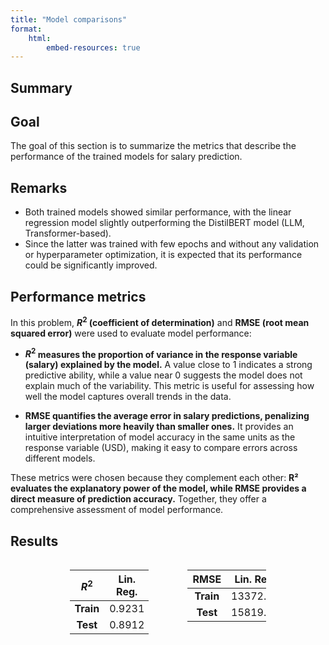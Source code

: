```yaml
---
title: "Model comparisons"
format:
    html:
        embed-resources: true
---
```


## Summary

::: {.callout-tip}
## Goal

The goal of this section is to summarize the metrics that describe the performance of the trained models for salary prediction.
:::

::: {.callout-note}
## Remarks

- Both trained models showed similar performance, with the linear regression model slightly outperforming the DistilBERT model (LLM, Transformer-based).  
- Since the latter was trained with few epochs and without any validation or hyperparameter optimization, it is expected that its performance could be significantly improved.
:::


## Performance metrics

In this problem, **$R^2$ (coefficient of determination)** and **RMSE (root mean squared error)** were used to evaluate model performance:

- **$R^2$ measures the proportion of variance in the response variable (salary) explained by the model.** A value close to 1 indicates a strong predictive ability, while a value near 0 suggests the model does not explain much of the variability. This metric is useful for assessing how well the model captures overall trends in the data.  

- **RMSE quantifies the average error in salary predictions, penalizing larger deviations more heavily than smaller ones.** It provides an intuitive interpretation of model accuracy in the same units as the response variable (USD), making it easy to compare errors across different models.  

These metrics were chosen because they complement each other: **R² evaluates the explanatory power of the model, while RMSE provides a direct measure of prediction accuracy.** Together, they offer a comprehensive assessment of model performance.

## Results

:::: {.columns}

::: {.column width="17.5%"}
:::

::: {.column width="30%"}
|  **$R^2$**  | **Lin. Reg.** | **LLM**  |
|:-----------:|:-------------:|:--------:|
| **Train**   |   0.9231      | 0.9094   |
|  **Test**   |   0.8912      | 0.8836   |
:::

::: {.column width="5%"}
:::

::: {.column width="30%"}
|  **RMSE**   | **Lin. Reg.** | **LLM**  |
|:-----------:|:-------------:|:--------:|
| **Train**   |   13372.68    | 14445.76 |
|  **Test**   |   15819.82    | 16404.05 |
:::

::: {.column width="17.5%"}
:::

::::


<!-- para mejorar: no hardcodear estos valores, tomar de los objetos guardados -->